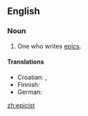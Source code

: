 ==English==

===Noun===
{{en-noun}}

# One who writes [[epic]]s.

====Translations====
{{trans-top|epics writer}}
* Croatian: {{t-|hr|epičar|m}}, {{t-|hr|epik|m}}
* Finnish: {{t-|fi|eepikko}}
* German: {{t-|de|Epiker|m}}
{{trans-mid}}
{{trans-bottom}}

[[zh:epicist]]